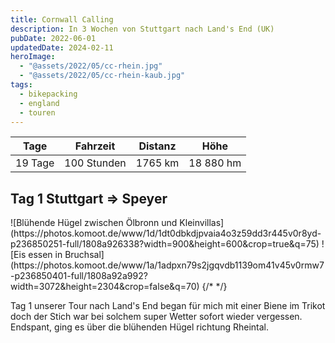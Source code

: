 ```yaml
---
title: Cornwall Calling
description: In 3 Wochen von Stuttgart nach Land's End (UK)
pubDate: 2022-06-01
updatedDate: 2024-02-11
heroImage:
  - "@assets/2022/05/cc-rhein.jpg"
  - "@assets/2022/05/cc-rhein-kaub.jpg"
tags:
  - bikepacking
  - england
  - touren
---
```


| Tage | Fahrzeit | Distanz | Höhe |
|:---:|:---:|:---:|:---:|
|19 Tage | 100 Stunden | 1765 km | 18 880 hm |

<KomootCollection collection_id={1523576} />

## Tag 1 Stuttgart &rArr; Speyer

<image-carousel>
![Blühende Hügel zwischen Ölbronn und Kleinvillas](https://photos.komoot.de/www/1d/1dt0dbkdjpvaia4o3z59dd3r445v0r8yd-p236850251-full/1808a926338?width=900&height=600&crop=true&q=75)
![Eis essen in Bruchsal](https://photos.komoot.de/www/1a/1adpxn79s2jgqvdb1139om41v45v0rmw7-p236850401-full/1808a92a992?width=3072&height=2304&crop=false&q=70)
</image-carousel>
{/* <ImageCarousel client:load images={[{src: "https://photos.komoot.de/www/1d/1dt0dbkdjpvaia4o3z59dd3r445v0r8yd-p236850251-full/1808a926338?width=900&height=600&crop=true&q=75", alt: "Blühende Hügel zwischen Ölbronn und Kleinvillas"}, {src: "https://photos.komoot.de/www/1a/1adpxn79s2jgqvdb1139om41v45v0rmw7-p236850401-full/1808a92a992?width=3072&height=2304&crop=false&q=70", alt: "Eis essen in Bruchsal"}]}/> */}

Tag 1 unserer Tour nach Land's End began für mich mit einer Biene im Trikot
doch der Stich war bei solchem super Wetter sofort wieder vergessen.
Endspant, ging es über die blühenden Hügel richtung Rheintal.


<KomootTour tour_id={757634034} show_gallery/>
